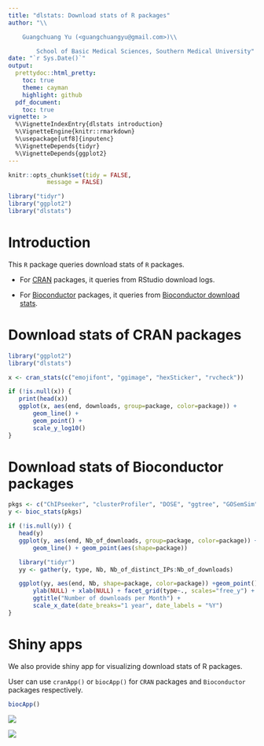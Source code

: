 ```yaml
---
title: "dlstats: Download stats of R packages"
author: "\\

	Guangchuang Yu (<guangchuangyu@gmail.com>)\\

        School of Basic Medical Sciences, Southern Medical University"
date: "`r Sys.Date()`"
output:
  prettydoc::html_pretty:
    toc: true
    theme: cayman
    highlight: github
  pdf_document:
    toc: true
vignette: >
  %\VignetteIndexEntry{dlstats introduction}
  %\VignetteEngine{knitr::rmarkdown}
  %\usepackage[utf8]{inputenc}
  %\VignetteDepends{tidyr}
  %\VignetteDepends{ggplot2}
---
```


```r
knitr::opts_chunk$set(tidy = FALSE,
		   message = FALSE)
```


```r
library("tidyr")
library("ggplot2")
library("dlstats")
```

# Introduction

This `R` package queries download stats of `R` packages.

+ For [CRAN](https://cran.r-project.org/) packages, it queries from RStudio download logs.

+ For [Bioconductor](https://bioconductor.org/) packages, it queries from [Bioconductor download stats](https://bioconductor.org/packages/stats/).


# Download stats of CRAN packages

```r
library("ggplot2")
library("dlstats")

x <- cran_stats(c("emojifont", "ggimage", "hexSticker", "rvcheck"))

if (!is.null(x)) {
   print(head(x))
   ggplot(x, aes(end, downloads, group=package, color=package)) +
       geom_line() + 
       geom_point() +
       scale_y_log10()
}
```


# Download stats of Bioconductor packages

```r
pkgs <- c("ChIPseeker", "clusterProfiler", "DOSE", "ggtree", "GOSemSim", "ReactomePA")
y <- bioc_stats(pkgs)

if (!is.null(y)) {
   head(y)
   ggplot(y, aes(end, Nb_of_downloads, group=package, color=package)) +
       geom_line() + geom_point(aes(shape=package))

   library("tidyr")
   yy <- gather(y, type, Nb, Nb_of_distinct_IPs:Nb_of_downloads)

   ggplot(yy, aes(end, Nb, shape=package, color=package)) +geom_point() + geom_line() +
       ylab(NULL) + xlab(NULL) + facet_grid(type~., scales="free_y") +
       ggtitle("Number of downloads per Month") +
       scale_x_date(date_breaks="1 year", date_labels = "%Y")
}
```


# Shiny apps

We also provide shiny app for visualizing download stats of R packages.

User can use `cranApp()` or `biocApp()` for `CRAN` packages and `Bioconductor` packages respectively.

```r
biocApp()
```

![](figures/plot.png)

![](figures/data.png)

